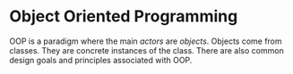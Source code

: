 # Object Oriented Programming

OOP is a paradigm where the main _actors_ are
_objects_. Objects come from classes. They are
concrete instances of the class. There are also
common design goals and principles associated 
with OOP.